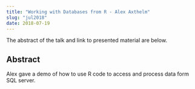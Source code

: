 ```yaml
---
title: "Working with Databases from R - Alex Axthelm"
slug: "jul2018"
date: 2018-07-19
---
```


The abstract of the talk and link to presented material are below.

## Abstract

Alex gave a demo of how to use R code to access and process data form SQL server.